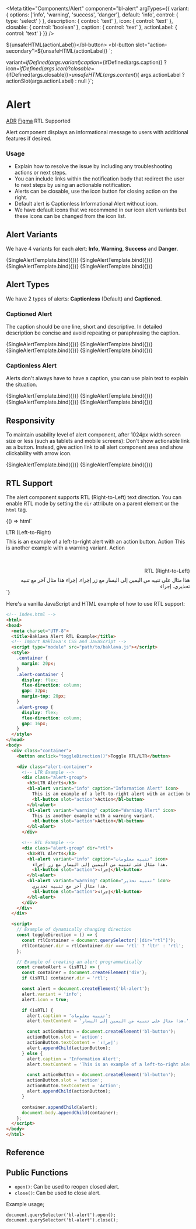 

<Meta
  title="Components/Alert"
  component="bl-alert"
  argTypes={{
    variant: {
      options: ['info', 'warning', 'success', 'danger'],
      default: 'info',
      control: { type: 'select' }
    },
    description: {
      control: 'text'
    },
    icon: {
      control: 'text'
    },
    closable: {
      control: 'boolean'
    },
    caption: {
      control: 'text'
    },
    actionLabel: {
      control: 'text'
    }
  }}
/>

  <bl-button slot="action">${unsafeHTML(actionLabel)}</bl-button>
  <bl-button slot="action-secondary">${unsafeHTML(actionLabel)}</bl-button>
`;

  variant=${ifDefined(args.variant)}
  caption=${ifDefined(args.caption)}
  ?icon=${ifDefined(args.icon)}
  ?closable=${ifDefined(args.closable)}>${
    unsafeHTML(args.content)
  }${
    args.actionLabel ? actionSlot(args.actionLabel) : null
  }</bl-alert>`;

# Alert

<bl-badge icon="document">[ADR](https://github.com/Trendyol/baklava/issues/138)</bl-badge>
<bl-badge icon="puzzle">[Figma](https://www.figma.com/file/RrcLH0mWpIUy4vwuTlDeKN/Baklava-Design-Guide?node-id=25%3A3607)</bl-badge>
<bl-badge icon="check_fill">RTL Supported</bl-badge>

Alert component displays an informational message to users with additional features if desired.

### Usage

* Explain how to resolve the issue by including any troubleshooting actions or next steps.
* You can include links within the notification body that redirect the user to next steps by using an actionable notification.
* Alerts can be closable, use the icon button for closing action on the right.
* Default alert is Captionless Informational Alert without icon.
* We have default icons that we recommend in our icon alert variants but these icons can be changed from the icon list.

## Alert Variants

We have 4 variants for each alert: **Info**, **Warning**, **Success** and **Danger**.

<Canvas isColumn>
  <Story name="Info Variant" args={{content: 'Info Variant'}}>
      {SingleAlertTemplate.bind({})}
  </Story>
  <Story name="Warning Variant" args={{variant: 'warning', icon: true, content: 'Warning Variant'}}>
      {SingleAlertTemplate.bind({})}
  </Story>
  <Story name="Success Variant" args={{variant: 'success', content: 'Success Variant'}}>
      {SingleAlertTemplate.bind({})}
  </Story>
  <Story name="Danger Variant" args={{variant: 'danger', icon: true, content: 'Danger Variant'}}>
      {SingleAlertTemplate.bind({})}
  </Story>
</Canvas>

## Alert Types

We have 2 types of alerts: **Captionless** (Default) and **Captioned**.

### Captioned Alert

The caption should be one line, short and descriptive. In detailed description be concise and avoid repeating or paraphrasing the caption.

<Canvas isColumn>
  <Story name="Captioned Info Alert" args={{caption: "Info Caption", content: "Detailed description.", icon: true}}>
    {SingleAlertTemplate.bind({})}
  </Story>
  <Story name="Captioned Warning Alert" args={{variant: "warning", caption: "Warning Caption", content: `Detailed description.`, actionLabel: 'Action Link'}}>
      {SingleAlertTemplate.bind({})}
  </Story>
  <Story name="Captioned Success Alert" args={{variant: "success", caption: "Success Caption", content: "Detailed description.", closable: true}}>
      {SingleAlertTemplate.bind({})}
  </Story>
  <Story name="Captioned Danger Alert" args={{variant: "danger", caption: "Danger Caption", content: "Detailed description.", actionLabel: 'Action Link'}}>
      {SingleAlertTemplate.bind({})}
  </Story>
</Canvas>

### Captionless Alert

Alerts don't always have to have a caption, you can use plain text to explain the situation.

<Canvas isColumn>
  <Story name="Captionless Info Alert" args={{content: "Informational Text", icon: true}}>
      {SingleAlertTemplate.bind({})}
  </Story>
  <Story name="Captionless Warning Alert" args={{variant: "warning", content: "Warning Text"}}>
      {SingleAlertTemplate.bind({})}
  </Story>
  <Story name="Captionless Success Alert" args={{variant: "success",content: "Success Text", icon: true, closable: true}}>
      {SingleAlertTemplate.bind({})}
  </Story>
  <Story name="Captionless Danger Alert" args={{variant: "danger", content: "Danger Text", actionLabel: 'Action Link'}}>
      {SingleAlertTemplate.bind({})}
  </Story>
</Canvas>

## Responsivity

To maintain usability level of alert component, after 1024px width screen size or less (such as tablets and mobile screens):
Don't show actionable link as a button. Instead, give action link to all alert component area and show clickability with arrow icon.

<Canvas isColumn>
  <Story
    name="Responsive Alert without Action Slot"
    parameters={{
      chromatic: { viewports: [375] },
      viewport: {
        defaultViewport: "responsive",
        viewports: INITIAL_VIEWPORTS
      },
    }}
    args={{caption: "Informational Caption", content: "Detailed description.", icon: true, closable: true}}
  >
      {SingleAlertTemplate.bind({})}
  </Story>
  <Story
    name="Responsive Alert with Action Slot"
    parameters={{
      chromatic: { viewports: [375] },
      viewport: {
        defaultViewport: "responsive",
        viewports: INITIAL_VIEWPORTS,
      },
    }}
    args={{caption: "Informational Caption", content: `Detailed description.`, icon: true, closable: true, actionLabel: 'Action Link'}}
  >
      {SingleAlertTemplate.bind({})}
  </Story>
</Canvas>

## RTL Support

The alert component supports RTL (Right-to-Left) text direction. You can enable RTL mode by setting the `dir` attribute on a parent element or the `html` tag.

<Canvas>
  <Story name="RTL Support">
    {() => html`
      <div style="display: flex; gap: 32px; flex-direction: column;">
        <div>
          <p style="margin-bottom: 8px;">LTR (Left-to-Right)</p>
          <bl-alert variant="info" caption="Information Alert" icon>
            This is an example of a left-to-right alert with an action button.
            <bl-button slot="action">Action</bl-button>
          </bl-alert>
          <bl-alert variant="warning" caption="Warning Alert" icon style="margin-top: 16px;">
            This is another example with a warning variant.
            <bl-button slot="action">Action</bl-button>
          </bl-alert>
        </div>
        <div dir="rtl">
          <p style="margin-bottom: 8px;">RTL (Right-to-Left)</p>
          <bl-alert variant="info" caption="تنبيه معلومات" icon>
            هذا مثال على تنبيه من اليمين إلى اليسار مع زر إجراء.
            <bl-button slot="action">إجراء</bl-button>
          </bl-alert>
          <bl-alert variant="warning" caption="تنبيه تحذير" icon style="margin-top: 16px;">
            هذا مثال آخر مع تنبيه تحذيري.
            <bl-button slot="action">إجراء</bl-button>
          </bl-alert>
        </div>
      </div>
    `}
  </Story>
</Canvas>

Here's a vanilla JavaScript and HTML example of how to use RTL support:

```html
<!-- index.html -->
<html>
<head>
  <meta charset="UTF-8">
  <title>Baklava Alert RTL Example</title>
  <!-- Import Baklava's CSS and JavaScript -->
  <script type="module" src="path/to/baklava.js"></script>
  <style>
    .container {
      margin: 20px;
    }
    .alert-container {
      display: flex;
      flex-direction: column;
      gap: 32px;
      margin-top: 20px;
    }
    .alert-group {
      display: flex;
      flex-direction: column;
      gap: 16px;
    }
  </style>
</head>
<body>
  <div class="container">
    <button onclick="toggleDirection()">Toggle RTL/LTR</button>

    <div class="alert-container">
      <!-- LTR Example -->
      <div class="alert-group">
        <h3>LTR Alerts</h3>
        <bl-alert variant="info" caption="Information Alert" icon>
          This is an example of a left-to-right alert with an action button.
          <bl-button slot="action">Action</bl-button>
        </bl-alert>
        <bl-alert variant="warning" caption="Warning Alert" icon>
          This is another example with a warning variant.
          <bl-button slot="action">Action</bl-button>
        </bl-alert>
      </div>

      <!-- RTL Example -->
      <div class="alert-group" dir="rtl">
        <h3>RTL Alerts</h3>
        <bl-alert variant="info" caption="تنبيه معلومات" icon>
          هذا مثال على تنبيه من اليمين إلى اليسار مع زر إجراء.
          <bl-button slot="action">إجراء</bl-button>
        </bl-alert>
        <bl-alert variant="warning" caption="تنبيه تحذير" icon>
          هذا مثال آخر مع تنبيه تحذيري.
          <bl-button slot="action">إجراء</bl-button>
        </bl-alert>
      </div>
    </div>
  </div>

  <script>
    // Example of dynamically changing direction
    const toggleDirection = () => {
      const rtlContainer = document.querySelector('[dir="rtl"]');
      rtlContainer.dir = rtlContainer.dir === 'rtl' ? 'ltr' : 'rtl';
    };

    // Example of creating an alert programmatically
    const createAlert = (isRTL) => {
      const container = document.createElement('div');
      if (isRTL) container.dir = 'rtl';

      const alert = document.createElement('bl-alert');
      alert.variant = 'info';
      alert.icon = true;

      if (isRTL) {
        alert.caption = 'تنبيه معلومات';
        alert.textContent = 'هذا مثال على تنبيه من اليمين إلى اليسار.';

        const actionButton = document.createElement('bl-button');
        actionButton.slot = 'action';
        actionButton.textContent = 'إجراء';
        alert.appendChild(actionButton);
      } else {
        alert.caption = 'Information Alert';
        alert.textContent = 'This is an example of a left-to-right alert.';

        const actionButton = document.createElement('bl-button');
        actionButton.slot = 'action';
        actionButton.textContent = 'Action';
        alert.appendChild(actionButton);
      }

      container.appendChild(alert);
      document.body.appendChild(container);
    };
  </script>
</body>
</html>
```

## Reference

<ArgsTable of="bl-alert" />

## Public Functions

* `open()`: Can be used to reopen closed alert.
* `close()`: Can be used to close alert.

Example usage;

```
document.querySelector('bl-alert').open();
document.querySelector('bl-alert').close();
```

